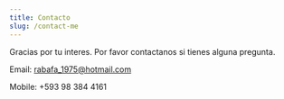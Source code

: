 ```yaml
---
title: Contacto
slug: /contact-me
---
```


Gracias por tu interes. Por favor contactanos si tienes alguna pregunta.

Email: <rabafa_1975@hotmail.com>

Mobile: +593 98 384 4161